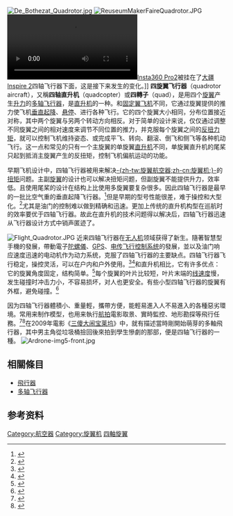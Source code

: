 {{merge|多軸飛行器|time=2017-01-30T17:43:58+00:00}}
{{NoteTA
|1=zh-cn:三傻大闹宝莱坞; zh-tw:三個傻瓜; zh-hk:打死不離3兄弟;
}}
[[File:De_Bothezat_Quadrotor.jpg|thumb]]
[[File:ReuseumMakerFaireQuadrotor.JPG|thumb]]
[[File:Test_Insta360_Pro2_on_DJI_Inspire2_8K_59,9_fps_-_YouTube.webm|缩略图]][[Insta360|Insta360 Pro2]]被挂在了[[大疆创新#Inspire_（悟）|大疆Inspire 2]]四轴飞行器下面，这是接下来发生的变化。]]
'''四旋翼飞行器'''（quadrotor aircraft），又稱'''四轴直升机'''（quadcopter）或'''四轉子'''（quad），是用四个[[旋翼|旋翼]]产生[[升力|升力]]的[[多轴飞行器|多轴飞行器]]，是[[直升机|直升机]]的一种。和[[固定翼飞机|固定翼飞机]]不同，它通过旋翼提供的推力使飞机[[垂直起降|垂直起降]]、[[悬停|悬停]]、进行各种飞行。它的四个旋翼大小相同，分布位置接近对称，其中两个旋翼与另两个转动方向相反。对于简单的设计来说，仅仅通过调整不同旋翼之间的相对速度来调节不同位置的推力，并克服每个旋翼之间的[[扭矩|反扭力矩]]，就可以控制飞机维持姿态、或完成平飞、转向、翻滚、倒飞和侧飞等各种机动飞行。这一点和常见的只有一个主旋翼的单旋翼[[直升机|直升机]]不同，单旋翼直升机的尾桨只起到抵消主旋翼产生的反扭矩，控制飞机偏航运动的功能。

早期飞机设计中，四轴飞行器被用来解决[[旋翼航空器|-{zh-tw:旋翼航空器;zh-cn:旋翼机;}-]]的[[力矩|扭矩]]问题。主副[[旋翼|旋翼]]的设计也可以解决扭矩问题，但副旋翼不能提供升力，效率低。且使用尾桨的设计在结构上比使用多旋翼要复杂很多。因此四轴飞行器是最早的一批比空气重的垂直起降飞行器。<ref>{{cite book | last = Leishman | first = J.G. | title = Principles of Helicopter Aerodynamics | publisher = Cambridge University Press | year = 2000 | location = New York, NY}}</ref>但是早期的型号性能很差，难于操控和大型化。<ref name="anderson81">{{Cite journal | last = Anderson | first = S.B. | title = Historical Overview of V/STOL Aircraft Technology | journal = NASA Technical Memorandum 81280 | date = March | year = 1981 | url = http://ntrs.nasa.gov/archive/nasa/casi.ntrs.nasa.gov/19810010574_1981010574.pdf | postscript = <!--None--> | access-date = 2013-05-16 | archive-date = 2011-06-05 | archive-url = https://web.archive.org/web/20110605193810/http://ntrs.nasa.gov/archive/nasa/casi.ntrs.nasa.gov/19810010574_1981010574.pdf | dead-url = no }}</ref>尤其是油门的控制难以做到精确和迅速。更加上传统的直升机构型在巡航时的效率要优于四轴飞行器。故此在直升机的技术问题得以解决后，四轴飞行器迅速从飞行器设计方式中销声匿迹了。

[[File:Flight_Quadrotor.JPG|left]]
近来四轴飞行器在[[无人机|无人机]]领域获得了新生。隨著智慧型手機的發展，帶動電子[[陀螺儀|陀螺儀]]、[[GPS|GPS]]、[[飞行控制系统|电传飞行控制系统]]的發展，並以及油门响应速度迅速的电动机作为动力系统，克服了四轴飞行器的主要缺点。四轴飞行器飞行稳定，操控灵活，可以在户内和户外使用。<ref name="dasc04">{{cite conference | first = G.M. | last = Hoffmann | coauthors = Rajnarayan, D.G., Waslander, S.L., Dostal, D., Jang, J.S., and Tomlin, C.J. | title = The Stanford Testbed of Autonomous Rotorcraft for Multi Agent Control (STARMAC) | booktitle = In the Proceedings of the 23rd Digital Avionics System Conference | pages = 12.E.4/1–10 | date = November 2004 | location = Salt Lake City, UT | url = http://hoffmann.stanford.edu/papers/Hoffmann_et_al_Quadrotor_DASC04.pdf | deadurl = yes | archiveurl = https://web.archive.org/web/20070626203154/http://hoffmann.stanford.edu/papers/Hoffmann_et_al_Quadrotor_DASC04.pdf | archivedate = 2007-06-26 | access-date = 2013-05-16 }}</ref><ref name="büchi11">{{cite book| last = Büchi | first = Roland | title = Fascination Quadrocopter | year = 2011 | location = ISBN 978-3-8423-6731-9}}</ref>和直升机相比，它有许多优点：它的旋翼角度固定，结构简单。<ref name="acra2006">{{cite conference | first = P. | last = Pounds | coauthors = Mahony, R., Corke, P. | title = Modelling and Control of a Quad-Rotor Robot | booktitle = In the Proceedings of the Australasian Conference on Robotics and Automation | date = December 2006 | location = Auckland, New Zealand | url = http://www.araa.asn.au/acra/acra2006/papers/paper_5_26.pdf | access-date = 2013-05-16 | archive-date = 2013-05-12 | archive-url = https://web.archive.org/web/20130512142906/http://www.araa.asn.au/acra/acra2006/papers/paper_5_26.pdf | dead-url = no }}</ref>每个旋翼的叶片比较短，叶片末端的[[线速度|线速度]]慢，发生碰撞时冲击力小，不容易损坏，对人也更安全。有些小型四轴飞行器的旋翼有外框，避免碰撞。<ref name="hoffmanAugust2007">{{cite conference | first = G. | last = Hoffman | coauthors = Huang, H., Waslander, S.L., Tomlin, C.J. | title = Quadrotor Helicopter Flight Dynamics and Control: Theory and Experiment | booktitle = In the Conference of the American Institute of Aeronautics and Astronautics | date = 20–23 August 2007 | location = Hilton Head, South Carolina | url = http://hoffmann.stanford.edu/papers/Quadrotor_Dynamics_GNC07.pdf | deadurl = yes | archiveurl = https://web.archive.org/web/20100813162324/http://hoffmann.stanford.edu/papers/Quadrotor_Dynamics_GNC07.pdf | archivedate = 2010年8月13日 | access-date = 2013年5月16日 }}</ref>

因为四轴飞行器體積小、重量輕，攜帶方便，能輕易進入人不易進入的各種惡劣環境。常用来制作模型，也用来執行[[航拍|航拍]]電影取景、實時監控、地形勘探等飛行任務。<ref>{{Cite web |url=http://blog.makezine.com/archive/2010/01/how-to-quadrocopter-based-on-arduin.html |title=Arduino-based quadcopter |access-date=2013-05-16 |archive-url=https://web.archive.org/web/20111211005108/http://blog.makezine.com/archive/2010/01/how-to-quadrocopter-based-on-arduin.html |archive-date=2011-12-11 |dead-url=yes }}</ref><ref>{{Cite web |url=http://ng.uavp.ch/moin/FrontPage |title=UAVP-NG based quadcopter |accessdate=2013-05-16 |archive-date=2013-05-15 |archive-url=https://web.archive.org/web/20130515111259/http://ng.uavp.ch/moin/FrontPage |dead-url=no }}</ref>在2009年電影《[[三傻大闹宝莱坞|三傻大闹宝莱坞]]》中，就有描述當時剛開始萌芽的多軸飛行器，其中男主角從垃圾桶撿回後來拍到學生慘劇的那部，便是四轴飞行器的一種。
[[File:Ardrone-img5-front.jpg|thumb]]

==相關條目==
*[[飛行器|飛行器]]
*[[多轴飞行器|多轴飞行器]]

== 参考资料 ==
<references/>

[[Category:航空器|Category:航空器]]
[[Category:旋翼机|Category:旋翼机]]
[[Category:四軸旋翼|]]